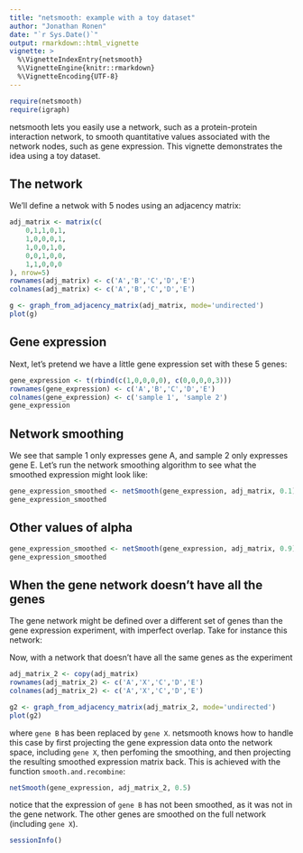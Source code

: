 ```yaml
---
title: "netsmooth: example with a toy dataset"
author: "Jonathan Ronen"
date: "`r Sys.Date()`"
output: rmarkdown::html_vignette
vignette: >
  %\VignetteIndexEntry{netsmooth}
  %\VignetteEngine{knitr::rmarkdown}
  %\VignetteEncoding{UTF-8}
---
```


```r
require(netsmooth)
require(igraph)
```


netsmooth lets you easily use a network, such as a protein-protein interaction network, to smooth quantitative values associated with the network nodes, such as gene expression. This vignette demonstrates the idea using a toy dataset.

## The network

We'll define a netwok with 5 nodes using an adjacency matrix:

```r
adj_matrix <- matrix(c(
    0,1,1,0,1,
    1,0,0,0,1,
    1,0,0,1,0,
    0,0,1,0,0,
    1,1,0,0,0
), nrow=5)
rownames(adj_matrix) <- c('A','B','C','D','E')
colnames(adj_matrix) <- c('A','B','C','D','E')

g <- graph_from_adjacency_matrix(adj_matrix, mode='undirected')
plot(g)
```


## Gene expression

Next, let's pretend we have a little gene expression set with these 5 genes:

```r
gene_expression <- t(rbind(c(1,0,0,0,0), c(0,0,0,0,3)))
rownames(gene_expression) <- c('A','B','C','D','E')
colnames(gene_expression) <- c('sample 1', 'sample 2')
gene_expression
```


## Network smoothing

We see that sample 1 only expresses gene A, and sample 2 only expresses gene E. Let's run the network smoothing algorithm to see what the smoothed expression might look like:

```r
gene_expression_smoothed <- netSmooth(gene_expression, adj_matrix, 0.1)
gene_expression_smoothed
```


## Other values of alpha

```r
gene_expression_smoothed <- netSmooth(gene_expression, adj_matrix, 0.9)
gene_expression_smoothed
```

## When the gene network doesn't have all the genes

The gene network might be defined over a different set of genes than the gene expression experiment, with imperfect overlap. Take for instance this network:

Now, with a network that doesn't have all the same genes as the experiment

```r
adj_matrix_2 <- copy(adj_matrix)
rownames(adj_matrix_2) <- c('A','X','C','D','E')
colnames(adj_matrix_2) <- c('A','X','C','D','E')

g2 <- graph_from_adjacency_matrix(adj_matrix_2, mode='undirected')
plot(g2)
```

where `gene B` has been replaced by `gene X`. netsmooth knows how to handle this case by first projecting the gene expression data onto the network space, including `gene X`, then perfoming the smoothing, and then projecting the resulting smoothed expression matrix back. This is achieved with the function `smooth.and.recombine`:

```r
netSmooth(gene_expression, adj_matrix_2, 0.5)
```

notice that the expression of `gene B` has not been smoothed, as it was not in the gene network. The other genes are smoothed on the full network (including `gene X`).

```r
sessionInfo()
```

